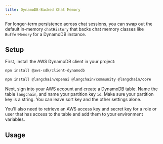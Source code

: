 ```yaml
---
title: DynamoDB-Backed Chat Memory
---
```


For longer-term persistence across chat sessions, you can swap out the default in-memory `chatHistory` that backs chat memory classes like `BufferMemory` for a DynamoDB instance.

## Setup

First, install the AWS DynamoDB client in your project:

```bash npm
npm install @aws-sdk/client-dynamodb
```
```bash npm
npm install @langchain/openai @langchain/community @langchain/core
```

Next, sign into your AWS account and create a DynamoDB table. Name the table `langchain`, and name your partition key `id`. Make sure your partition key is a string. You can leave sort key and the other settings alone.

You'll also need to retrieve an AWS access key and secret key for a role or user that has access to the table and add them to your environment variables.

## Usage


<DynamodbStore />
